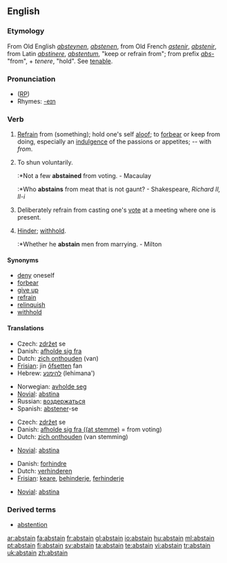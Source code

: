 ==English==

===Etymology===
From Old English ''[[absteynen]]'', ''[[abstenen]]'', from Old French ''[[astenir]]'', ''[[abstenir]]'', from Latin ''[[abstinere]]'', ''[[abstentum]]'', "keep or refrain from"; from prefix ''[[abs-]]''  "from", + ''tenere'', "hold". See [[tenable]].

===Pronunciation===
* ([[RP]]) {{IPA|/əbˈsteɪn/}}
*Rhymes: [[Rhymes:English:-eɪn|-eɪn]]

===Verb===
{{en-verb}}

# {{intransitive}} [[refrain|Refrain]] from (something); hold one's self [[aloof]]; to [[forbear]] or keep from doing, especially an [[indulgence]] of the passions or appetites; -- with ''from''.
# {{intransitive}} To shun voluntarily.
#:*Not a few '''abstained''' from voting. - Macaulay
#:*Who '''abstains''' from meat that is not gaunt? - Shakespeare, ''Richard II, II-i''
# {{intransitive}} Deliberately refrain from casting one's [[vote]] at a meeting where one is present.
# {{transitive}} [[hinder|Hinder]]; [[withhold]].
#:*Whether he '''abstain''' men from marrying. - Milton

====Synonyms====
* [[deny]] oneself
* [[forbear]]
* [[give up]]
* [[refrain]]
* [[relinquish]]
* [[withhold]]

====Translations====
{{trans-top|refrain from}}
* Czech: [[zdržet]] se
* Danish: [[afholde sig fra]]
*Dutch: [[zich onthouden]] (van)
*[[Frisian]]: jin [[ôfsetten]] fan
*Hebrew: [[להימנע]] (lehimana')
{{trans-mid}}
*Norwegian: [[avholde seg]]
*[[Novial]]: [[abstina]]
*Russian: [[воздержаться]]
*Spanish: [[abstener]]-se
{{trans-bottom}}

{{trans-top|refrain from voting}}
* Czech: [[zdržet]] se
* Danish: [[afholde sig fra ((at stemme)]] = from voting)
*Dutch: [[zich onthouden]] (van stemming)
{{trans-mid}}
*[[Novial]]: [[abstina]]
{{trans-bottom}}

{{trans-top|hinder, withhold}}
* Danish: [[forhindre]]
*Dutch: [[verhinderen]]
*[[Frisian]]: [[keare]], [[behinderje]], [[ferhinderje]]
{{trans-mid}}
*[[Novial]]: [[abstina]]
{{trans-bottom}}

===Derived terms===
*[[abstention]]

[[ar:abstain]]
[[fa:abstain]]
[[fr:abstain]]
[[gl:abstain]]
[[io:abstain]]
[[hu:abstain]]
[[ml:abstain]]
[[pt:abstain]]
[[fi:abstain]]
[[sv:abstain]]
[[ta:abstain]]
[[te:abstain]]
[[vi:abstain]]
[[tr:abstain]]
[[uk:abstain]]
[[zh:abstain]]
